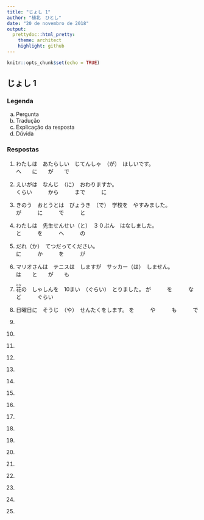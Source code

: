 ```yaml
---
title: "じょし 1"
author: "植北　ひとし"
date: "20 de novembro de 2018"
output:
  prettydoc::html_pretty:
    theme: architect
    highlight: github
---
```


```r
knitr::opts_chunk$set(echo = TRUE)
```

<head>
<link rel="stylesheet" href="https://stackpath.bootstrapcdn.com/bootstrap/4.1.3/css/bootstrap.min.css">
<script src="https://code.jquery.com/jquery-3.3.1.slim.min.js"></script>
<script src="https://cdnjs.cloudflare.com/ajax/libs/popper.js/1.14.3/umd/popper.min.js"></script>
<script src="https://stackpath.bootstrapcdn.com/bootstrap/4.1.3/js/bootstrap.min.js"></script>
</head>

## じょし 1

### Legenda

a. <div class="alert alert-primary" role="alert">Pergunta</div>

b. <div class="alert alert-info" role="alert">Tradução</div>

c. <div class="alert alert-warning" role="alert">Explicação da resposta</div>

d. <div class="alert alert-dark" role="alert">Dúvida</div>

### Respostas

1. 
<div><div class="alert alert-primary" role="alert">
わたしは　あたらしい　じてんしゃ　（が）　ほしいです。  
へ　　に　　が　　で  
</div></div>

2. 
<div><div class="alert alert-primary" role="alert">
えいがは　なんじ　（に）　おわりますか。  
くらい　　　から　　　まで　　　に  
</div></div>

3. 
<div><div class="alert alert-primary" role="alert">
きのう　おとうとは　びょうき　（で）　学校を　やすみました。  
が　　　に　　　で　　　と  
</div></div>


4. 
<div><div class="alert alert-primary" role="alert">
わたしは　先生せんせい（と）　３０ぷん　はなしました。  
と　　　を　　　へ　　　の  
</div></div>

5. 
<div><div class="alert alert-primary" role="alert">
だれ（か）　てつだってください。  
に　　　か　　　を　　　が  
</div></div>


6. 
<div><div class="alert alert-primary" role="alert">
マリオさんは　テニスは　しますが　サッカー（は）　しません。  
は　　と　　が　　も  
</div></div>

7. 
<div><div class="alert alert-primary" role="alert">
<ruby>花<rt>はな</rt></ruby>の　しゃしんを　10まい　（ぐらい）　とりました。
が　　　を　　　など　　　ぐらい
</div></div>

8. 
<div><div class="alert alert-primary" role="alert">
日曜日に　そうじ　（や）　せんたくをします。
を　　　や　　　も　　　で
</div></div>

9. 
<div><div class="alert alert-primary" role="alert">


</div></div>

10. 
<div><div class="alert alert-primary" role="alert">


</div></div>


11. 
<div><div class="alert alert-primary" role="alert">


</div></div>

12. 
<div><div class="alert alert-primary" role="alert">


</div></div>

13. 
<div><div class="alert alert-primary" role="alert">


</div></div>

14. 
<div><div class="alert alert-primary" role="alert">


</div></div>


15. 
<div><div class="alert alert-primary" role="alert">


</div></div>

16. 
<div><div class="alert alert-primary" role="alert">


</div></div>

17. 
<div><div class="alert alert-primary" role="alert">


</div></div>

18. 
<div><div class="alert alert-primary" role="alert">


</div></div>


19. 
<div><div class="alert alert-primary" role="alert">


</div></div>

20. 
<div><div class="alert alert-primary" role="alert">


</div></div>

21. 
<div><div class="alert alert-primary" role="alert">


</div></div>

22. 
<div><div class="alert alert-primary" role="alert">


</div></div>


23. 
<div><div class="alert alert-primary" role="alert">


</div></div>

24. 
<div><div class="alert alert-primary" role="alert">


</div></div>

25. 
<div><div class="alert alert-primary" role="alert">


</div></div>